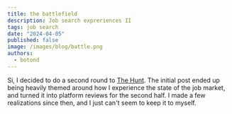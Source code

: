 ```yaml
---
title: the battlefield
description: Job search expreriences II
tags: job search
date: "2024-04-05"
published: false
image: /images/blog/battle.png
authors:
  - botond
---
```


Si, I decided to do a second round to [The Hunt](/blog/the-hunt). The initial post ended up being heavily themed around how I experience the state of the job market, and turned it into platform reviews for the second half. I made a few realizations since then, and I just can't seem to keep it to myself.
